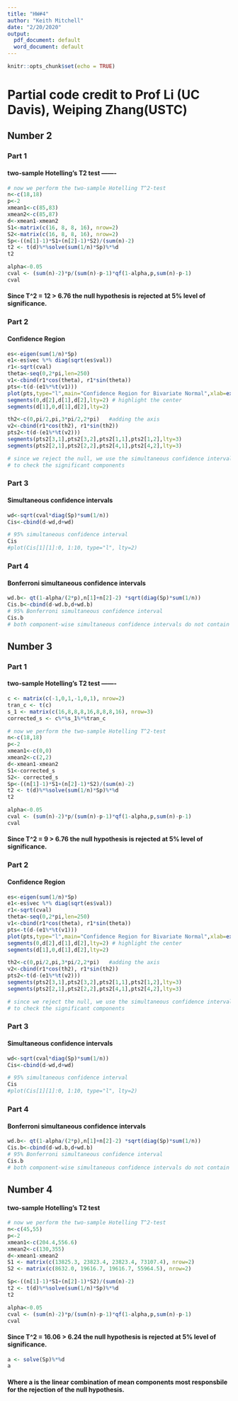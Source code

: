 ```yaml
---
title: "HW#4"
author: "Keith Mitchell"
date: "2/20/2020"
output:
  pdf_document: default
  word_document: default
---
```

```r
knitr::opts_chunk$set(echo = TRUE)
```

# Partial code credit to Prof Li (UC Davis), Weiping Zhang(USTC)


## Number 2 
### Part 1
#### two-sample Hotelling's T2 test  -------

```r
# now we perform the two-sample Hotelling T^2-test
n<-c(18,18)
p<-2
xmean1<-c(85,83)
xmean2<-c(85,87)
d<-xmean1-xmean2
S1<-matrix(c(16, 8, 8, 16), nrow=2)
S2<-matrix(c(16, 8, 8, 16), nrow=2)
Sp<-((n[1]-1)*S1+(n[2]-1)*S2)/(sum(n)-2)
t2 <- t(d)%*%solve(sum(1/n)*Sp)%*%d
t2

alpha<-0.05
cval <- (sum(n)-2)*p/(sum(n)-p-1)*qf(1-alpha,p,sum(n)-p-1)
cval
```
#### Since T^2 = 12 > 6.76 the null hypothesis is rejected at 5% level of significance.


### Part 2
#### Confidence Region

```r
es<-eigen(sum(1/n)*Sp)
e1<-es$vec %*% diag(sqrt(es$val))
r1<-sqrt(cval)
theta<-seq(0,2*pi,len=250)
v1<-cbind(r1*cos(theta), r1*sin(theta))
pts<-t(d-(e1%*%t(v1)))
plot(pts,type="l",main="Confidence Region for Bivariate Normal",xlab=expression(paste(mu, "(1)")), ylab=expression(paste(mu, "(2)")),asp=1)
segments(0,d[2],d[1],d[2],lty=2) # highlight the center
segments(d[1],0,d[1],d[2],lty=2)

th2<-c(0,pi/2,pi,3*pi/2,2*pi)   #adding the axis
v2<-cbind(r1*cos(th2), r1*sin(th2))
pts2<-t(d-(e1%*%t(v2)))
segments(pts2[3,1],pts2[3,2],pts2[1,1],pts2[1,2],lty=3)  
segments(pts2[2,1],pts2[2,2],pts2[4,1],pts2[4,2],lty=3)

# since we reject the null, we use the simultaneous confidence intervals
# to check the significant components
```

### Part 3
#### Simultaneous confidence intervals
```r
wd<-sqrt(cval*diag(Sp)*sum(1/n))
Cis<-cbind(d-wd,d+wd)

# 95% simultaneous confidence interval
Cis
#plot(Cis[1][1]:0, 1:10, type="l", lty=2)
```
### Part 4
#### Bonferroni simultaneous confidence intervals
```r
wd.b<- qt(1-alpha/(2*p),n[1]+n[2]-2) *sqrt(diag(Sp)*sum(1/n))
Cis.b<-cbind(d-wd.b,d+wd.b)
# 95% Bonferroni simultaneous confidence interval
Cis.b
# both component-wise simultaneous confidence intervals do not contain 0, so they have significant differences.
```


## Number 3
### Part 1
#### two-sample Hotelling's T2 test  -------
```r
c <- matrix(c(-1,0,1,-1,0,1), nrow=2)
tran_c <- t(c)
s_1 <- matrix(c(16,8,8,8,16,8,8,8,16), nrow=3)
corrected_s <- c%*%s_1%*%tran_c
```


```r
# now we perform the two-sample Hotelling T^2-test
n<-c(18,18)
p<-2
xmean1<-c(0,0)
xmean2<-c(2,2)
d<-xmean1-xmean2
S1<-corrected_s
S2<- corrected_s
Sp<-((n[1]-1)*S1+(n[2]-1)*S2)/(sum(n)-2)
t2 <- t(d)%*%solve(sum(1/n)*Sp)%*%d
t2

alpha<-0.05
cval <- (sum(n)-2)*p/(sum(n)-p-1)*qf(1-alpha,p,sum(n)-p-1)
cval
```
#### Since T^2 = 9 > 6.76 the null hypothesis is rejected at 5% level of significance. 

### Part 2
#### Confidence Region
```r
es<-eigen(sum(1/n)*Sp)
e1<-es$vec %*% diag(sqrt(es$val))
r1<-sqrt(cval)
theta<-seq(0,2*pi,len=250)
v1<-cbind(r1*cos(theta), r1*sin(theta))
pts<-t(d-(e1%*%t(v1)))
plot(pts,type="l",main="Confidence Region for Bivariate Normal",xlab=expression(paste(mu, "(1)")), ylab=expression(paste(mu, "(2)")),asp=1)
segments(0,d[2],d[1],d[2],lty=2) # highlight the center
segments(d[1],0,d[1],d[2],lty=2)

th2<-c(0,pi/2,pi,3*pi/2,2*pi)   #adding the axis
v2<-cbind(r1*cos(th2), r1*sin(th2))
pts2<-t(d-(e1%*%t(v2)))
segments(pts2[3,1],pts2[3,2],pts2[1,1],pts2[1,2],lty=3)  
segments(pts2[2,1],pts2[2,2],pts2[4,1],pts2[4,2],lty=3)

# since we reject the null, we use the simultaneous confidence intervals
# to check the significant components
```
### Part 3
#### Simultaneous confidence intervals

```r
wd<-sqrt(cval*diag(Sp)*sum(1/n))
Cis<-cbind(d-wd,d+wd)

# 95% simultaneous confidence interval
Cis
#plot(Cis[1][1]:0, 1:10, type="l", lty=2)
```
### Part 4
#### Bonferroni simultaneous confidence intervals
```r
wd.b<- qt(1-alpha/(2*p),n[1]+n[2]-2) *sqrt(diag(Sp)*sum(1/n))
Cis.b<-cbind(d-wd.b,d+wd.b)
# 95% Bonferroni simultaneous confidence interval
Cis.b
# both component-wise simultaneous confidence intervals do not contain 0, so they have significant differences.
```


## Number 4
#### two-sample Hotelling's T2 test
```r
# now we perform the two-sample Hotelling T^2-test
n<-c(45,55)
p<-2
xmean1<-c(204.4,556.6)
xmean2<-c(130,355)
d<-xmean1-xmean2
S1 <- matrix(c(13825.3, 23823.4, 23823.4, 73107.4), nrow=2)
S2 <- matrix(c(8632.0, 19616.7, 19616.7, 55964.5), nrow=2)

Sp<-((n[1]-1)*S1+(n[2]-1)*S2)/(sum(n)-2)
t2 <- t(d)%*%solve(sum(1/n)*Sp)%*%d
t2

alpha<-0.05
cval <- (sum(n)-2)*p/(sum(n)-p-1)*qf(1-alpha,p,sum(n)-p-1)
cval
```

#### Since T^2 = 16.06 > 6.24 the null hypothesis is rejected at 5% level of significance. 

```r
a <- solve(Sp)%*%d
a
```

#### Where a is the linear combination of mean components most responsbile for the rejection of the null hypothesis.  